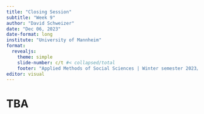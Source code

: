 ```yaml
---
title: "Closing Session"
subtitle: "Week 9"
author: "David Schweizer"
date: "Dec 06, 2023"
date-format: long
institute: "University of Mannheim"
format: 
  revealjs:
    theme: simple
    slide-number: c/t #< collapsed/total
    footer: "Applied Methods of Social Sciences | Winter semester 2023/24 | University of Innsbruck"
editor: visual
---
```


# TBA
